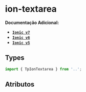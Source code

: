 
<Meta of={textareaStories} />

# ion-textarea

**Documentação Adicional:**

- **[`Ionic v7`](https://ionicframework.com/docs/api/textarea)**
- **[`Ionic v6`](https://ionicframework.com/docs/v6/api/textarea)**
- **[`Ionic v5`](https://ionicframework.com/docs/v5/api/textarea)**

## Types

```ts
import { TpIonTextarea } from '..';
```

## Atributos

<Canvas of={textareaStories.Default} />
<Controls of={textareaStories.Default} />
